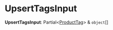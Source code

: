 
# UpsertTagsInput

 **UpsertTagsInput**: Partial&#60;[ProductTag](../classes/medusa.ProductTag.mdx)&#62; & `object`[]
